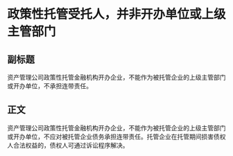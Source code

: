 # 政策性托管受托人，并非开办单位或上级主管部门
## 副标题
资产管理公司政策性托管金融机构开办企业，不能作为被托管企业的上级主管部门或开办单位，不承担连带责任。
## 正文
资产管理公司政策性托管金融机构开办企业，不能作为被托管企业的上级主管部门或开办单位，不应对被托管企业债务承担连带责任。托管企业在托管期间损害债权人合法权益的，债权人可通过诉讼程序解决。